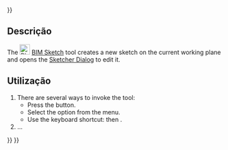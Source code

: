 <languages/>
{{UnfinishedDocu{{#translation:}}}}

<div lang="en" dir="ltr" class="mw-content-ltr">
{{Docnav
|
|[[BIM_Project|Project]]
|[[BIM_Workbench|BIM]]
|IconL=
|IconR=BIM_Project.svg
|IconC=Workbench_BIM.svg
}}
</div>

<div lang="en" dir="ltr" class="mw-content-ltr">
{{GuiCommand
|Name=BIM Sketch
|MenuLocation=2D Drafting → Sketch
|Workbenches=[[BIM_Workbench|BIM]]
|Shortcut={{KEY|S}} {{KEY|K}}
|Version=1.0
|SeeAlso=[[Sketcher_NewSketch|Sketcher NewSketch]], [[PartDesign_NewSketch|PartDesign NewSketch]]
}}
</div>

<span id="Description"></span>
==Descrição==

<div lang="en" dir="ltr" class="mw-content-ltr">
The [[Image:BIM_Sketch.svg|24px]] [[BIM_Sketch|BIM Sketch]] tool creates a new sketch on the current working plane and opens the [[Sketcher_Dialog|Sketcher Dialog]] to edit it.
</div>

<span id="Usage"></span>
==Utilização==

<div lang="en" dir="ltr" class="mw-content-ltr">
# There are several ways to invoke the tool:
#* Press the {{Button|[[Image:BIM_Sketch.svg|16px]] [[BIM_Sketch|Sketch]]}} button.
#* Select the {{MenuCommand|2D Drafting → [[Image:BIM_Sketch.svg|16px]] Sketch}} option from the menu.
#* Use the keyboard shortcut: {{KEY|S}} then {{KEY|K}}.
# ...
</div>


<div lang="en" dir="ltr" class="mw-content-ltr">
{{Docnav
|
|[[BIM_Project|Project]]
|[[BIM_Workbench|BIM]]
|IconL=
|IconR=BIM_Project.svg
|IconC=Workbench_BIM.svg
}}
</div>

{{BIM_Tools_navi{{#translation:}}}}
{{Userdocnavi{{#translation:}}}}